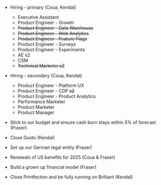 - Hiring - primary (Coua, Kendal)

  - Executive Assistant
  - Product Engineer - Growth
  - ~~Product Engineer - Data Warehouse~~
  - ~~Product Engineer - Web Analytics~~
  - ~~Product Engineer - Feature Flags~~
  - Product Engineer - Surveys
  - Product Engineer - Experiments
  - AE x2
  - CSM
  - ~~Technical Marketer x2~~

- Hiring - secondary (Coua, Kendal)
  
  - Product Engineer - Platform UX
  - Product Engineer - CDP ~~x2~~
  - Product Engineer - Product Analytics 
  - Performance Marketer
  - Product Marketer
  - Product Manager

- Stick to our budget and ensure cash burn stays within 5% of forecast (Fraser)
- Close Gusto (Kendal) 
- Set up our German legal entity (Fraser)
- Renewals of US benefits for 2025 (Coua & Fraser)
- Build a grown up financial model (Fraser)
- Close Printfection and be fully running on Brilliant (Kendal)
